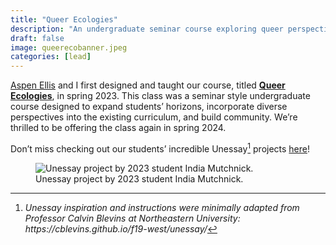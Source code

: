 ```yaml
---
title: "Queer Ecologies"
description: "An undergraduate seminar course exploring queer perspectives on familar ecological topics."
draft: false 
image: queerecobanner.jpeg
categories: [lead]
---
```


[Aspen Ellis](https://boriellis.github.io) and I first designed and taught our course, titled [**Queer Ecologies**](https://allisonpayne.github.io/queerecologies), in spring 2023. This class was a seminar style undergraduate course designed to expand students' horizons, incorporate diverse perspectives into the existing curriculum, and build community. We're thrilled to be offering the class again in spring 2024.

Don't miss checking out our students' incredible Unessay[^1] projects [here](https://allisonpayne.github.io/queerecologies/2023/week10.html)!

[^1]: *Unessay inspiration and instructions were minimally adapted from Professor Calvin Blevins at Northeastern University:* *https://cblevins.github.io/f19-west/unessay/*

![Unessay project by 2023 student India Mutchnick.](india.png){fig-align="center"}
